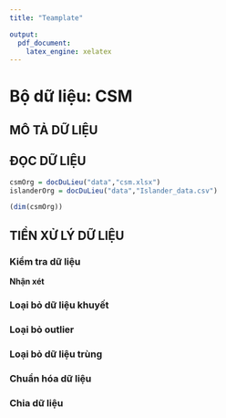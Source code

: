 ```yaml
---
title: "Teamplate"

output:
  pdf_document:
    latex_engine: xelatex
---
```


\newpage
# Bộ dữ liệu: CSM

## MÔ TẢ DỮ LIỆU

## ĐỌC DỮ LIỆU
```r

csmOrg = docDuLieu("data","csm.xlsx")
islanderOrg = docDuLieu("data","Islander_data.csv")

(dim(csmOrg))
```

## TIỀN XỬ LÝ DỮ LIỆU
### Kiểm tra dữ liệu
**Nhận xét**

### Loại bỏ dữ liệu khuyết

### Loại bỏ outlier

### Loại bỏ dữ liệu trùng

### Chuẩn hóa dữ liệu

### Chia dữ liệu


